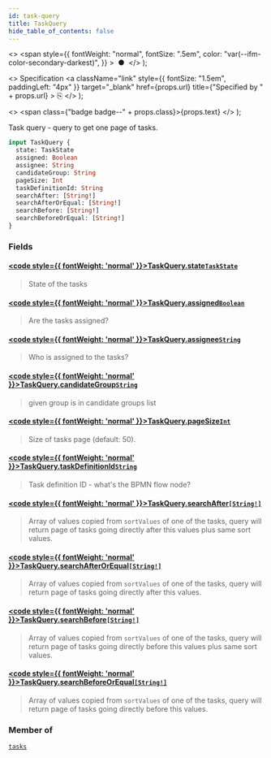```yaml
---
id: task-query
title: TaskQuery
hide_table_of_contents: false
---
```


  <>
    <span
      style={{
        fontWeight: "normal",
        fontSize: ".5em",
        color: "var(--ifm-color-secondary-darkest)",
      }}
    >
      &nbsp;●&nbsp;
    </span>
  </>
);

  <>
    Specification
    <a
      className="link"
      style={{ fontSize: "1.5em", paddingLeft: "4px" }}
      target="_blank"
      href={props.url}
      title={"Specified by " + props.url}
    >
      ⎘
    </a>
  </>
);

  <>
    <span class={"badge badge--" + props.class}>{props.text}</span>
  </>
);

Task query - query to get one page of tasks.

```graphql
input TaskQuery {
  state: TaskState
  assigned: Boolean
  assignee: String
  candidateGroup: String
  pageSize: Int
  taskDefinitionId: String
  searchAfter: [String!]
  searchAfterOrEqual: [String!]
  searchBefore: [String!]
  searchBeforeOrEqual: [String!]
}
```

### Fields

#### [<code style={{ fontWeight: 'normal' }}>TaskQuery.<b>state</b></code>](#)<Bullet />[`TaskState`](/docs/apis-clients/tasklist-api/enums/task-state) <Badge class="secondary" text="enum"/>

> State of the tasks

#### [<code style={{ fontWeight: 'normal' }}>TaskQuery.<b>assigned</b></code>](#)<Bullet />[`Boolean`](/docs/apis-clients/tasklist-api/scalars/boolean) <Badge class="secondary" text="scalar"/>

> Are the tasks assigned?

#### [<code style={{ fontWeight: 'normal' }}>TaskQuery.<b>assignee</b></code>](#)<Bullet />[`String`](/docs/apis-clients/tasklist-api/scalars/string) <Badge class="secondary" text="scalar"/>

> Who is assigned to the tasks?

#### [<code style={{ fontWeight: 'normal' }}>TaskQuery.<b>candidateGroup</b></code>](#)<Bullet />[`String`](/docs/apis-clients/tasklist-api/scalars/string) <Badge class="secondary" text="scalar"/>

> given group is in candidate groups list

#### [<code style={{ fontWeight: 'normal' }}>TaskQuery.<b>pageSize</b></code>](#)<Bullet />[`Int`](/docs/apis-clients/tasklist-api/scalars/int) <Badge class="secondary" text="scalar"/>

> Size of tasks page (default: 50).

#### [<code style={{ fontWeight: 'normal' }}>TaskQuery.<b>taskDefinitionId</b></code>](#)<Bullet />[`String`](/docs/apis-clients/tasklist-api/scalars/string) <Badge class="secondary" text="scalar"/>

> Task definition ID - what's the BPMN flow node?

#### [<code style={{ fontWeight: 'normal' }}>TaskQuery.<b>searchAfter</b></code>](#)<Bullet />[`[String!]`](/docs/apis-clients/tasklist-api/scalars/string) <Badge class="secondary" text="list"/> <Badge class="secondary" text="scalar"/>

> Array of values copied from `sortValues` of one of the tasks, query will return page of tasks going directly after this values plus same sort values.

#### [<code style={{ fontWeight: 'normal' }}>TaskQuery.<b>searchAfterOrEqual</b></code>](#)<Bullet />[`[String!]`](/docs/apis-clients/tasklist-api/scalars/string) <Badge class="secondary" text="list"/> <Badge class="secondary" text="scalar"/>

> Array of values copied from `sortValues` of one of the tasks, query will return page of tasks going directly after this values.

#### [<code style={{ fontWeight: 'normal' }}>TaskQuery.<b>searchBefore</b></code>](#)<Bullet />[`[String!]`](/docs/apis-clients/tasklist-api/scalars/string) <Badge class="secondary" text="list"/> <Badge class="secondary" text="scalar"/>

> Array of values copied from `sortValues` of one of the tasks, query will return page of tasks going directly before this values plus same sort values.

#### [<code style={{ fontWeight: 'normal' }}>TaskQuery.<b>searchBeforeOrEqual</b></code>](#)<Bullet />[`[String!]`](/docs/apis-clients/tasklist-api/scalars/string) <Badge class="secondary" text="list"/> <Badge class="secondary" text="scalar"/>

> Array of values copied from `sortValues` of one of the tasks, query will return page of tasks going directly before this values.

### Member of

[`tasks`](/docs/apis-clients/tasklist-api/queries/tasks) <Badge class="secondary" text="query"/>
